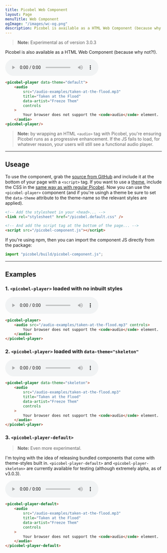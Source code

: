 ```yaml
---
title: Picobel Web Component
layout: Page
menuTitle: Web Component
ogImage: "/images/wc-og.png"
description: Picobel is available as a HTML Web Component (because why not?!). 
---
```


> **Note:** Experimental as of version 3.0.3

Picobel is also available as a HTML Web Component (because why not?!). 
    
<picobel-player data-theme="default">
    <audio
        src="/audio-examples/taken-at-the-flood.mp3"
        title="Taken at the Flood"
        data-artist="Freeze Them"
        controls
    >
        Your browser does not support the <code>audio</code> element.
    </audio>
</picobel-player>

```html
<picobel-player data-theme="default">
    <audio
        src="/audio-examples/taken-at-the-flood.mp3"
        title="Taken at the Flood"
        data-artist="Freeze Them"
        controls
    >
        Your browser does not support the <code>audio</code> element.
    </audio>
<picobel-player/>
```

> **Note:** by wrapping an HTML `<audio>` tag with Picobel, you're ensuring Picobel runs as a progressive enhancement. If the JS fails to load, for whatever reason, your users will still see a functional audio player.

---

## Useage

To use the component, grab the [source from GitHub](https://raw.githubusercontent.com/tomhazledine/picobel/main/build/picobel-component.js) and include it at the bottom of your page with a `<script>` tag. If you want to use a [theme](/themes), include the CSS in the [same way as with regular Picobel](/getting-started/#css-optional). Now you can use the `<picobel-player>` component (and if you're usingh a theme be sure to set the `data-theme` attribute to the theme-name so the relevant styles are applied).

```html
<!-- Add the stylesheet in your <head>... -->
<link rel="stylesheet" href="/picobel.default.css" />

<!-- And add the script tag at the bottom of the page... -->
<script src="/picobel-component.js"></script>
```

If you're using npm, then you can import the component JS directly from the package:

```js
import "picobel/build/picobel-component.js";
```

---

## Examples

### 1. `<picobel-player>` loaded with no inbuilt styles

<picobel-player class="bare">
    <audio src="/audio-examples/taken-at-the-flood.mp3" controls>
        Your browser does not support the <code>audio</code> element.
    </audio>
</picobel-player>

```html
<picobel-player>
    <audio src="/audio-examples/taken-at-the-flood.mp3" controls>
        Your browser does not support the <code>audio</code> element.
    </audio>
</picobel-player>
```

### 2. `<picobel-player>` loaded with `data-theme="skeleton"`

<picobel-player data-theme="skeleton">
    <audio
        src="/audio-examples/taken-at-the-flood.mp3"
        title="Taken at the Flood"
        data-artist="Freeze Them"
        controls
    >
        Your browser does not support the <code>audio</code> element.
    </audio>
</picobel-player>

```html
<picobel-player data-theme="skeleton">
    <audio
        src="/audio-examples/taken-at-the-flood.mp3"
        title="Taken at the Flood"
        data-artist="Freeze Them"
        controls
    >
        Your browser does not support the <code>audio</code> element.
    </audio>
</picobel-player>
```

### 3. `<picobel-player-default>`

> **Note:** Even more experimental.

I'm toying with the idea of releasing bundled components that come with theme-styles built in.  `<picobel-player-default>` and `<picobel-player-skeleton>` are currently available for testing (although extremely alpha, as of v3.0.3).

<picobel-player-default>
    <audio
        src="/audio-examples/taken-at-the-flood.mp3"
        title="Taken at the Flood"
        data-artist="Freeze Them"
        controls
    >
        Your browser does not support the <code>audio</code> element.
    </audio>
</picobel-player-default>

```html
<picobel-player-default>
    <audio
        src="/audio-examples/taken-at-the-flood.mp3"
        title="Taken at the Flood"
        data-artist="Freeze Them"
        controls
    >
        Your browser does not support the <code>audio</code> element.
    </audio>
</picobel-player-default>
```


<script src="/picobel-showcase.components.js"></script>
